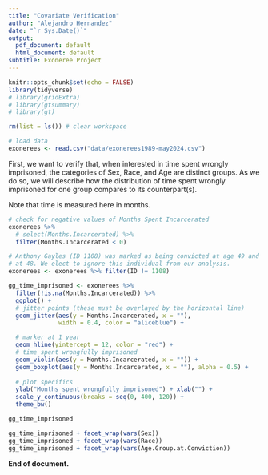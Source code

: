 ```yaml
---
title: "Covariate Verification"
author: "Alejandro Hernandez"
date: "`r Sys.Date()`"
output:
  pdf_document: default
  html_document: default
subtitle: Exoneree Project
---
```


```r
knitr::opts_chunk$set(echo = FALSE)
library(tidyverse)
# library(gridExtra)
# library(gtsummary)
# library(gt)
```

```r
rm(list = ls()) # clear workspace

# load data
exonerees <- read.csv("data/exonerees1989-may2024.csv")
```

First, we want to verify that, when interested in time spent wrongly imprisoned, the categories of Sex, Race, and Age are distinct groups. As we do so, we will describe how the distribution of time spent wrongly imprisoned for one group compares to its counterpart(s).

Note that time is measured here in months.

```r
# check for negative values of Months Spent Incarcerated
exonerees %>% 
  # select(Months.Incarcerated) %>%
  filter(Months.Incarcerated < 0)

# Anthony Gayles (ID 1108) was marked as being convicted at age 49 and released 
# at 48. We elect to ignore this individual from our analysis.
exonerees <- exonerees %>% filter(ID != 1108)
```


```r
gg_time_imprisoned <- exonerees %>%
  filter(!is.na(Months.Incarcerated)) %>%
  ggplot() +
  # jitter points (these must be overlayed by the horizontal line)
  geom_jitter(aes(y = Months.Incarcerated, x = ""), 
              width = 0.4, color = "aliceblue") +

  # marker at 1 year
  geom_hline(yintercept = 12, color = "red") +
  # time spent wrongfully imprisoned
  geom_violin(aes(y = Months.Incarcerated, x = "")) +
  geom_boxplot(aes(y = Months.Incarcerated, x = ""), alpha = 0.5) +
  
  # plot specifics
  ylab("Months spent wrongfully imprisoned") + xlab("") +
  scale_y_continuous(breaks = seq(0, 400, 120)) +
  theme_bw()

gg_time_imprisoned
```


```r
gg_time_imprisoned + facet_wrap(vars(Sex))
gg_time_imprisoned + facet_wrap(vars(Race))
gg_time_imprisoned + facet_wrap(vars(Age.Group.at.Conviction))
```


**End of document.**